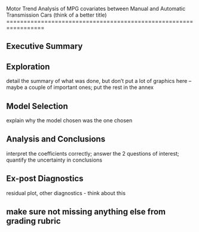 Motor Trend Analysis of MPG covariates between Manual and Automatic Transmission Cars
(think of a better title)
=================================================================

## Executive Summary

## Exploration

detail the summary of what was done, but don't put a lot of graphics here -- maybe a couple of important ones; put the rest in the annex

## Model Selection

explain why the model chosen was the one chosen

## Analysis and Conclusions

interpret the coefficients correctly; answer the 2 questions of interest; quantify the uncertainty in conclusions

## Ex-post Diagnostics

residual plot, other diagnostics - think about this

## make sure not missing anything else from grading rubric

